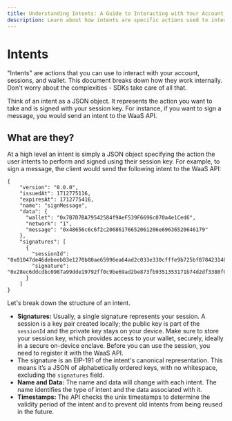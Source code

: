 ```yaml
---
title: Understanding Intents: A Guide to Interacting with Your Account, Sessions, and Wallet
description: Learn about how intents are specific actions used to interact with your account, sessions, and wallet. They are essentially JSON objects signed with your session key, representing actions like signing a message.
---
```


# Intents
"Intents" are actions that you can use to interact with your account, sessions, and wallet. This document breaks down how they work internally. Don't worry about the complexities - SDKs take care of all that.

Think of an intent as a JSON object. It represents the action you want to take and is signed with your session key. For instance, if you want to sign a message, you would send an intent to the WaaS API.

## What are they?

At a high level an intent is simply a JSON object specifying the action the user intents to perform and signed using their session key. For example, to sign a message, the client would send the following intent to the WaaS API:

```
{
    "version": "0.0.0",
    "issuedAt": 1712775116,
    "expiresAt": 1712775416,
    "name": "signMessage",
    "data": {
      "wallet": "0x7B7D7BA79542584f9AeF539F6696c070a4e1Ced6",
      "network": "1",
      "message": "0x48656c6c6f2c20686176652061206e69636520646179"
    },
    "signatures": [
      {
        "sessionId": "0x01047de46debeeb83e1270b80ae65996ea64ad2c033e330cfffe9b725bf078423140124dce0cfe0cab9a61b385ca74fe77cd5e8a7147bfd87052f334cfbadc45c79a",
        "signature": "0x28ec6ddcdbc0987a99dde19792ff0c9be69ad2be873fb9351353171b74d2df3380f0ffcae2b8cb37a0659e374859420500b4399a2aab0209ee7919aaea575ac7"
      }
    ]
}
```

Let's break down the structure of an intent.

- **Signatures:** Usually, a single signature represents your session. A session is a key pair created locally; the public key is part of the `sessionId` and the private key stays on your device. Make sure to store your session key, which provides access to your wallet, securely, ideally in a secure on-device enclave. Before you can use the session, you need to register it with the WaaS API.
- The signature is an EIP-191 of the intent's canonical representation. This means it’s a JSON of alphabetically ordered keys, with no whitespace, excluding the `signatures` field.
- **Name and Data:** The name and data will change with each intent. The name identifies the type of intent and the data associated with it.
- **Timestamps:** The API checks the unix timestamps to determine the validity period of the intent and to prevent old intents from being reused in the future.
